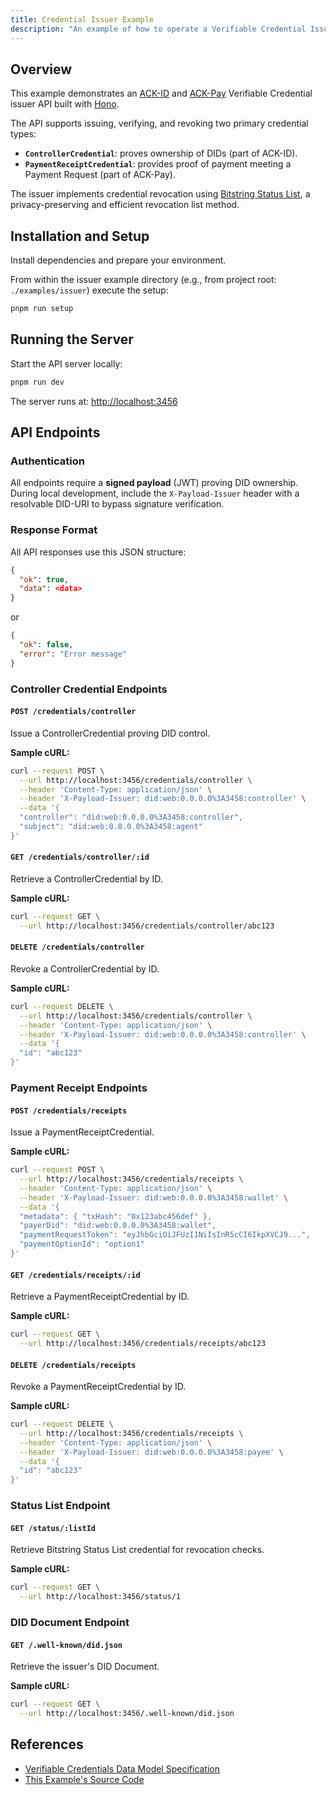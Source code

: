 ```yaml
---
title: Credential Issuer Example
description: "An example of how to operate a Verifiable Credential Issuer."
---
```


## Overview

This example demonstrates an [ACK-ID](https://agentcommercekit.com/ack-id) and [ACK-Pay](https://agentcommercekit.com/ack-pay) Verifiable Credential issuer API built with [Hono](https://hono.dev).

The API supports issuing, verifying, and revoking two primary credential types:

- **`ControllerCredential`**: proves ownership of DIDs (part of ACK-ID).
- **`PaymentReceiptCredential`**: provides proof of payment meeting a Payment Request (part of ACK-Pay).

The issuer implements credential revocation using [Bitstring Status List](https://www.w3.org/TR/vc-bitstring-status-list/), a privacy-preserving and efficient revocation list method.

## Installation and Setup

Install dependencies and prepare your environment.

From within the issuer example directory (e.g., from project root: `./examples/issuer`) execute the setup:

```sh
pnpm run setup
```

## Running the Server

Start the API server locally:

```sh
pnpm run dev
```

The server runs at: [http://localhost:3456](http://localhost:3456)

## API Endpoints

### Authentication

All endpoints require a **signed payload** (JWT) proving DID ownership. During local development, include the `X-Payload-Issuer` header with a resolvable DID-URI to bypass signature verification.

### Response Format

All API responses use this JSON structure:

```json
{
  "ok": true,
  "data": <data>
}
```

or

```json
{
  "ok": false,
  "error": "Error message"
}
```

### Controller Credential Endpoints

#### `POST /credentials/controller`

Issue a ControllerCredential proving DID control.

**Sample cURL:**

```sh
curl --request POST \
  --url http://localhost:3456/credentials/controller \
  --header 'Content-Type: application/json' \
  --header 'X-Payload-Issuer: did:web:0.0.0.0%3A3458:controller' \
  --data '{
  "controller": "did:web:0.0.0.0%3A3458:controller",
  "subject": "did:web:0.0.0.0%3A3458:agent"
}'
```

#### `GET /credentials/controller/:id`

Retrieve a ControllerCredential by ID.

**Sample cURL:**

```sh
curl --request GET \
  --url http://localhost:3456/credentials/controller/abc123
```

#### `DELETE /credentials/controller`

Revoke a ControllerCredential by ID.

**Sample cURL:**

```sh
curl --request DELETE \
  --url http://localhost:3456/credentials/controller \
  --header 'Content-Type: application/json' \
  --header 'X-Payload-Issuer: did:web:0.0.0.0%3A3458:controller' \
  --data '{
  "id": "abc123"
}'
```

### Payment Receipt Endpoints

#### `POST /credentials/receipts`

Issue a PaymentReceiptCredential.

**Sample cURL:**

```sh
curl --request POST \
  --url http://localhost:3456/credentials/receipts \
  --header 'Content-Type: application/json' \
  --header 'X-Payload-Issuer: did:web:0.0.0.0%3A3458:wallet' \
  --data '{
  "metadata": { "txHash": "0x123abc456def" },
  "payerDid": "did:web:0.0.0.0%3A3458:wallet",
  "paymentRequestToken": "eyJhbGciOiJFUzI1NiIsInR5cCI6IkpXVCJ9...",
  "paymentOptionId": "option1"
}'
```

#### `GET /credentials/receipts/:id`

Retrieve a PaymentReceiptCredential by ID.

**Sample cURL:**

```sh
curl --request GET \
  --url http://localhost:3456/credentials/receipts/abc123
```

#### `DELETE /credentials/receipts`

Revoke a PaymentReceiptCredential by ID.

**Sample cURL:**

```sh
curl --request DELETE \
  --url http://localhost:3456/credentials/receipts \
  --header 'Content-Type: application/json' \
  --header 'X-Payload-Issuer: did:web:0.0.0.0%3A3458:payee' \
  --data '{
  "id": "abc123"
}'
```

### Status List Endpoint

#### `GET /status/:listId`

Retrieve Bitstring Status List credential for revocation checks.

**Sample cURL:**

```sh
curl --request GET \
  --url http://localhost:3456/status/1
```

### DID Document Endpoint

#### `GET /.well-known/did.json`

Retrieve the issuer's DID Document.

**Sample cURL:**

```sh
curl --request GET \
  --url http://localhost:3456/.well-known/did.json
```

## References

- [Verifiable Credentials Data Model Specification](https://www.w3.org/TR/vc-data-model/)
- [This Example's Source Code](https://github.com/agentcommercekit/ack/tree/main/examples/issuer)
